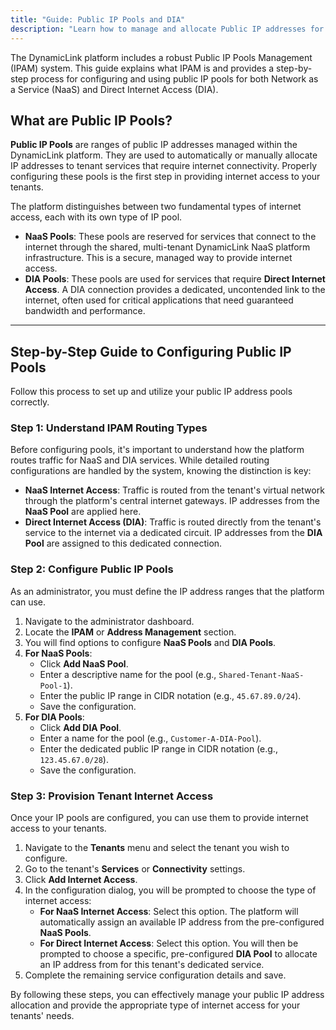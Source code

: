 ```yaml
---
title: "Guide: Public IP Pools and DIA"
description: "Learn how to manage and allocate Public IP addresses for NaaS and Direct Internet Access (DIA) services."
---
```



The DynamicLink platform includes a robust Public IP Pools Management (IPAM) system. This guide explains what IPAM is and provides a step-by-step process for configuring and using public IP pools for both Network as a Service (NaaS) and Direct Internet Access (DIA).

## What are Public IP Pools?

**Public IP Pools** are ranges of public IP addresses managed within the DynamicLink platform. They are used to automatically or manually allocate IP addresses to tenant services that require internet connectivity. Properly configuring these pools is the first step in providing internet access to your tenants.

The platform distinguishes between two fundamental types of internet access, each with its own type of IP pool.

- **NaaS Pools**: These pools are reserved for services that connect to the internet through the shared, multi-tenant DynamicLink NaaS platform infrastructure. This is a secure, managed way to provide internet access.
- **DIA Pools**: These pools are used for services that require **Direct Internet Access**. A DIA connection provides a dedicated, uncontended link to the internet, often used for critical applications that need guaranteed bandwidth and performance.

---

## Step-by-Step Guide to Configuring Public IP Pools

Follow this process to set up and utilize your public IP address pools correctly.

### Step 1: Understand IPAM Routing Types

Before configuring pools, it's important to understand how the platform routes traffic for NaaS and DIA services. While detailed routing configurations are handled by the system, knowing the distinction is key:

- **NaaS Internet Access**: Traffic is routed from the tenant's virtual network through the platform's central internet gateways. IP addresses from the **NaaS Pool** are applied here.
- **Direct Internet Access (DIA)**: Traffic is routed directly from the tenant's service to the internet via a dedicated circuit. IP addresses from the **DIA Pool** are assigned to this dedicated connection.

### Step 2: Configure Public IP Pools

As an administrator, you must define the IP address ranges that the platform can use.

1. Navigate to the administrator dashboard.
2. Locate the **IPAM** or **Address Management** section.
3. You will find options to configure **NaaS Pools** and **DIA Pools**.
4. **For NaaS Pools**:
   - Click **Add NaaS Pool**.
   - Enter a descriptive name for the pool (e.g., `Shared-Tenant-NaaS-Pool-1`).
   - Enter the public IP range in CIDR notation (e.g., `45.67.89.0/24`).
   - Save the configuration.
5. **For DIA Pools**:
   - Click **Add DIA Pool**.
   - Enter a name for the pool (e.g., `Customer-A-DIA-Pool`).
   - Enter the dedicated public IP range in CIDR notation (e.g., `123.45.67.0/28`).
   - Save the configuration.

### Step 3: Provision Tenant Internet Access

Once your IP pools are configured, you can use them to provide internet access to your tenants.

1. Navigate to the **Tenants** menu and select the tenant you wish to configure.
2. Go to the tenant's **Services** or **Connectivity** settings.
3. Click **Add Internet Access**.
4. In the configuration dialog, you will be prompted to choose the type of internet access:
   - **For NaaS Internet Access**: Select this option. The platform will automatically assign an available IP address from the pre-configured **NaaS Pools**.
   - **For Direct Internet Access**: Select this option. You will then be prompted to choose a specific, pre-configured **DIA Pool** to allocate an IP address from for this tenant's dedicated service.
5. Complete the remaining service configuration details and save.

By following these steps, you can effectively manage your public IP address allocation and provide the appropriate type of internet access for your tenants' needs.